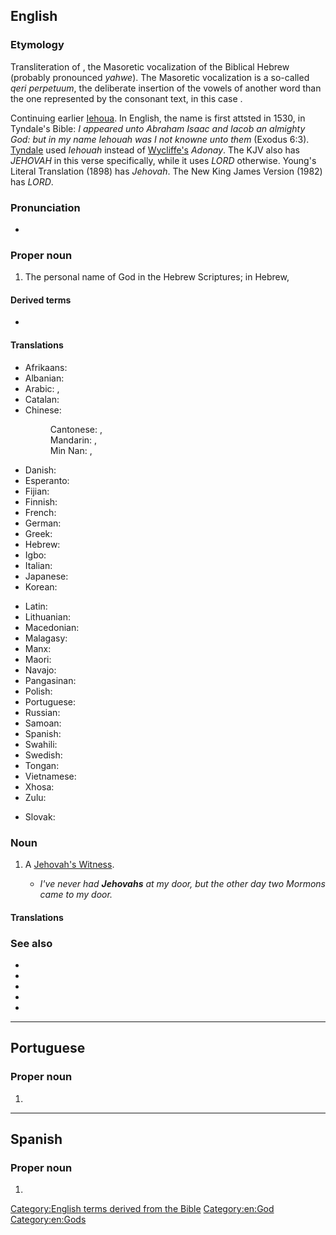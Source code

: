 {{also|Jéhovah}}
==English==

===Etymology===
Transliteration of {{etyl|he|en}} {{m|he|יְהֹוָה|tr=yəhōvā}}, the Masoretic vocalization of the Biblical Hebrew {{m|he|יהוה}} (probably pronounced ''yahwe'').
The Masoretic vocalization is a so-called ''qeri perpetuum'', the deliberate insertion of the vowels of another word than the one represented by the consonant text, in this case {{m|he|אֲדֹנָי||my lord}}.

Continuing earlier [[Iehova|Iehoua]]. In English, the name is first attsted in 1530, in Tyndale's Bible: ''I appeared unto Abraham Isaac and Iacob  an almighty  God: but in my name Iehouah was I not knowne unto them'' (Exodus 6:3).
[[w:William Tyndale|Tyndale]] used ''Iehouah'' instead of [[w:John Wycliffe|Wycliffe's]] ''Adonay''. The KJV also has ''JEHOVAH'' in this verse specifically, while it uses ''LORD'' otherwise. Young's Literal Translation (1898) has ''Jehovah''. The New King James Version (1982) has ''LORD''.

===Pronunciation===
* {{IPA|/dʒəˈhoʊvə/|lang=en}}

===Proper noun===
{{en-proper noun}}

# {{lb|en|religion}} The personal name of God in the Hebrew Scriptures; in Hebrew, {{l|he|יהוה|tr=[[YHVH]]}}

====Derived terms====
* {{l|en|Jehovist}}

====Translations====
{{trans-top|transliteration of the Masoretic vocalization of the Tetragrammaton}}
* Afrikaans: {{t|af|Jehovah}}
* Albanian: {{t|sq|Jehovai}}
* Arabic: {{t|ar|يَهْوَه|m}}, {{t|ar|يهوه|m|tr=yahwa}}
* Catalan: {{t|ca|Jehovà|m}}
* Chinese:
*: Cantonese: {{t|yue|耶和華|sc=Hani}}, {{t|yue|耶和华|tr=je4 wo4 waa4|sc=Hani}}
*: Mandarin: {{t+|cmn|耶和華|sc=Hani}}, {{t+|cmn|耶和华|tr=Yēhéhuá|sc=Hani}}
*: Min Nan: {{t|nan|耶和華|sc=Hani}}, {{t|nan|耶和华|tr=[[Iâ-hô-hoa]]|sc=Hani}}
* Danish: {{t|da|Jehova}}
* Esperanto: {{t|eo|Jehovo}}
* Fijian: {{t|fj|Jiova}}
* Finnish: {{t+|fi|Jehova}}
* French: {{t+|fr|Jéhovah}}
* German: {{t+|de|Jehova}}
* Greek: {{t+|el|Ιεχωβά|m}}
* Hebrew: {{t+|he|יְהֹוָה|m|tr=yahwe|sc=Hebr}}
* Igbo: {{t|ig|Jehova}}
* Italian: {{t+|it|Geova}}
* Japanese: {{t|ja|エホバ|tr=Ehoba|sc=Jpan}}
* Korean: {{t|ko|^여호와}}
{{trans-mid}}
* Latin: {{t|la|Iehova}}
* Lithuanian: {{t|lt|Jehova}}
* Macedonian: {{t|mk|Јехова|m|tr=Jehóva}}
* Malagasy: {{t|mg|Jehovah}}
* Manx: {{t|gv|Yahvey|m}}
* Maori: {{t|mi|Ihowā}}
* Navajo: {{t|nv|Jiihóvah}}
* Pangasinan: {{t|pag|Jehova}}
* Polish: {{t|pl|Jehowa|m}}
* Portuguese: {{t+|pt|Jeová|m}}
* Russian: {{t+|ru|Иего́ва|m}}
* Samoan: {{t|sm|Ieova}}
* Spanish: {{t+|es|Jehová|m}}
* Swahili: {{t|sw|Yehova}}
* Swedish: {{t|sv|Jehova}}
* Tongan: {{t|to|Jihova}}
* Vietnamese: {{t+|vi|Giê-hô-va}}
* Xhosa: {{t|xh|uYehova}}
* Zulu: {{t|zu|uJehova}}
{{trans-bottom}}

{{trans-see|Yahweh}}

{{checktrans-top}}
* Slovak: {{t-check|sk|Jehova|m}}
{{trans-mid}}
{{trans-bottom}}

===Noun===
{{en-noun}}

# {{lb|en|informal}} A [[Jehovah's Witness]].
#* ''I've never had '''Jehovahs''' at my door, but the other day two Mormons came to my door.''

====Translations====
{{trans-see|Jehovah's Witness}}

===See also===
* {{l|en|hallelujah}}
* {{l|en|Jah}}
* {{l|en|Yahuwah}}
* {{l|en|Yahweh}}
* {{l|en|YHWH}}

[[Category:English terms derived from the Bible]]
[[Category:en:God]]
[[Category:en:Gods]]

----

==Portuguese==

===Proper noun===
{{pt-proper noun|m}}

# {{archaic spelling of|Jeová|lang=pt}}

----

==Spanish==

===Proper noun===
{{es-proper noun|m}}

# {{l|en|Jehovah}}